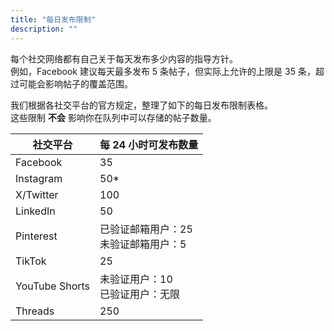 ```yaml
---
title: "每日发布限制"
description: ""
---
```


每个社交网络都有自己关于每天发布多少内容的指导方针。  
例如，Facebook 建议每天最多发布 5 条帖子，但实际上允许的上限是 35 条，超过可能会影响帖子的覆盖范围。  

我们根据各社交平台的官方规定，整理了如下的每日发布限制表格。  
这些限制 **不会** 影响你在队列中可以存储的帖子数量。

| 社交平台       | 每 24 小时可发布数量 |
|----------------|----------------------|
| Facebook       | 35                   |
| Instagram      | 50*                  |
| X/Twitter      | 100                  |
| LinkedIn       | 50                   |
| Pinterest      | 已验证邮箱用户：25<br>未验证邮箱用户：5 |
| TikTok         | 25                   |
| YouTube Shorts | 未验证用户：10<br>已验证用户：无限 |
| Threads        | 250                  |
